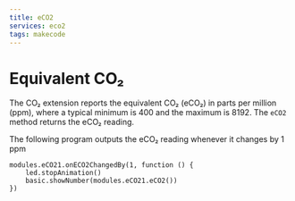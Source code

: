 ```yaml
---
title: eCO2
services: eco2
tags: makecode
---
```


# Equivalent CO₂

The CO₂ extension reports the equivalent CO₂ (eCO₂) in parts per million (ppm),
where a typical minimum is 400 and the maximum is 8192.
The `eCO2` method returns the eCO₂ reading.

The following program outputs the eCO₂ reading whenever it changes by 1 ppm

```blocks
modules.eCO21.onECO2ChangedBy(1, function () {
    led.stopAnimation()
    basic.showNumber(modules.eCO21.eCO2())
})
```


<MakeCodeExtensionFooter serviceName="eco2" />